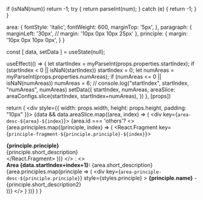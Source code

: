
  if (isNaN(num))
    return -1;
  try {
    return parseInt(num);
  } catch (e) {
    return -1;
  }
}

  area: {
    fontStyle: 'italic',
    fontWeight: 600,
    marginTop: '5px',
  },
  paragraph: {
    marginLeft: '30px',
    // margin: '10px 0px 10px 25px'
  },
  principle: {
    margin: '10px 0px 10px 0px',
  }
}

  const [ data, setData ] = useState(null);

  useEffect(() => {
    let startIndex = myParseInt(props.properties.startIndex);
    if (startIndex < 0 || isNaN(startIndex))
      startIndex = 0;
    let numAreas = myParseInt(props.properties.numAreas);
    if (numAreas <= 0 || isNaN(numAreas))
      numAreas = 6;
    // console.log("startIndex", startIndex, "numAreas", numAreas)
    setData({
      startIndex,
      numAreas,
      areaSlice: areaConfigs.slice(startIndex, startIndex+numAreas),
    })
  }, [props])

  return (
    <div style={{ width: props.width, height: props.height, padding: "10px" }}>
    {data && data.areaSlice.map((area, index) => (
      <div key={`area-desc-${area}-${index}`}>
        <MyHR />
        {area.id === 'others'?
        <>
          {area.principles.map((principle, index) => (
          <React.Fragment key={`principle-fragment-${principle.principle}-${index}`}>
            <div 
              className="c-primary" 
              style={styles.area}><b>{principle.principle}</b></div>
            <div style={styles.paragraph}>
              <div 
                style={styles.principle}
              >
                <span>{principle.short_description}</span>
              </div>
            </div>
          </React.Fragment>
          ))}
        </> : <>
          <div className="c-primary" style={styles.area}><b>Area {data.startIndex+index+1}:</b> {area.short_description}</div>
          <div style={styles.paragraph}>
            {area.principles.map(principle => (
              <div 
                key={`area-principle-desc-${principle.principle}`}
                style={styles.principle}
              >
                <b>{principle.name}</b>&nbsp;-&nbsp; 
                <span>{principle.short_description2}</span>
              </div>
            ))}
          </div>
        </>
      }
      </div>
    ))}
    </div>
  )
}

<MyAreaDescriptions props={props} />